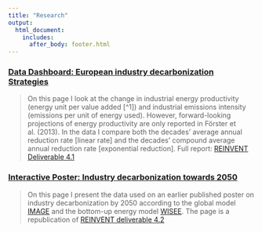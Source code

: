 ```yaml
---
title: "Research"
output: 
  html_document:
    includes:
      after_body: footer.html
---
```


### [Data Dashboard: European industry decarbonization Strategies](IAM_dashboard.html)  

> On this page I look at the change in industrial energy productivity (energy unit per value added [^1]) and industrial emissions intensity (emissions per unit of energy used). However, forward-looking projections of energy productivity are only reported in Förster et al. (2013). In the data I compare both the decades’ average annual reduction rate [linear rate] and the decades’ compound average annual reduction rate [exponential reduction]. Full report: [REINVENT Deliverable 4.1](https://static1.squarespace.com/static/59f0cb986957da5faf64971e/t/5a968cd7652deaeda0a2a62a/1519815901936/D4.1+Existing+visions+and+scenarios.pdf)

###  [Interactive Poster: Industry decarbonization towards 2050](industry.html) 

> On this page I present the data used on an earlier published poster on industry decarbonization by 2050 according to the global model [IMAGE](http://www.twitter.com/IMAGE_PBL) and the bottom-up energy model [WISEE](www.wuppertal.org/us). The page is a republication of [REINVENT deliverable 4.2](https://static1.squarespace.com/static/59f0cb986957da5faf64971e/t/5b3fdf266d2a73e319355e0c/1530912585721/D4.2+EU+decarbonisation+scenarios+for+industry.pdf)

